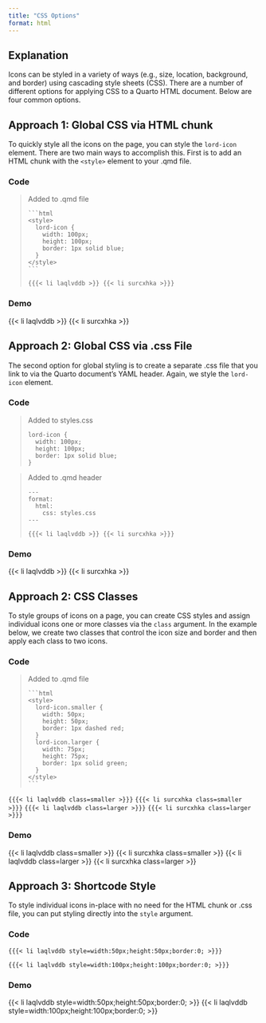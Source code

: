 ---
title: "CSS Options"
format: html
---

## Explanation

Icons can be styled in a variety of ways (e.g., size, location, background, and border) using cascading style sheets (CSS). There are a number of different options for applying CSS to a Quarto HTML document. Below are four common options.


## Approach 1: Global CSS via HTML chunk

To quickly style all the icons on the page, you can style the `lord-icon` element. There are two main ways to accomplish this. First is to add an HTML chunk with the `<style>` element to your .qmd file.

### Code

```{=html}
<blockquote><p>Added to .qmd file</p>
```

````
```{html}
<style>
  lord-icon {
    width: 100px;
    height: 100px;
    border: 1px solid blue;
  }
</style>
```
````

`{{{< li laqlvddb >}} {{< li surcxhka >}}}`

```{=html}
</blockquote>
```

### Demo

```{=html}
<style>
  lord-icon {
    width: 100px;
    height: 100px;
    border: 1px solid blue;
  }
</style>
```

{{< li laqlvddb >}} {{< li surcxhka >}}


## Approach 2: Global CSS via .css File

The second option for global styling is to create a separate .css file that you link to via the Quarto document's YAML header. Again, we style the `lord-icon` element.

### Code

```{=html}
<blockquote><p>Added to styles.css</p>
```
```
lord-icon {
  width: 100px;
  height: 100px;
  border: 1px solid blue;
}
```
```{=html}
</blockquote>
```

```{=html}
<blockquote><p>Added to .qmd header</p>
```
````
---
format: 
  html:
    css: styles.css
---
````

`{{{< li laqlvddb >}} {{< li surcxhka >}}}`

```{=html}
</blockquote>
```


### Demo

{{< li laqlvddb >}} {{< li surcxhka >}}


## Approach 2: CSS Classes

To style groups of icons on a page, you can create CSS styles and assign individual icons one or more classes via the `class` argument. In the example below, we create two classes that control the icon size and border and then apply each class to two icons.

### Code

```{=html}
<blockquote><p>Added to .qmd file</p>
```

````
```{html}
<style>
  lord-icon.smaller {
    width: 50px;
    height: 50px;
    border: 1px dashed red;
  }
  lord-icon.larger {
    width: 75px;
    height: 75px;
    border: 1px solid green;
  }
</style>
```
````

```{=html}
</blockquote>
```

`{{{< li laqlvddb class=smaller >}}}` 
`{{{< li surcxhka class=smaller >}}}` 
`{{{< li laqlvddb class=larger >}}}` 
`{{{< li surcxhka class=larger >}}}`


### Demo

```{=html}
<style>
  lord-icon.smaller {
    width: 50px;
    height: 50px;
    border: 1px dashed red;
  }
  lord-icon.larger {
    width: 75px;
    height: 75px;
    border: 1px solid green;
  }
</style>
```

{{< li laqlvddb class=smaller >}} {{< li surcxhka class=smaller >}} {{< li laqlvddb class=larger >}} {{< li surcxhka class=larger >}}

## Approach 3: Shortcode Style

To style individual icons in-place with no need for the HTML chunk or .css file, you can put styling directly into the `style` argument.

### Code

`{{{< li laqlvddb style=width:50px;height:50px;border:0; >}}}` 

`{{{< li laqlvddb style=width:100px;height:100px;border:0; >}}}` 

### Demo

{{< li laqlvddb style=width:50px;height:50px;border:0; >}} {{< li laqlvddb style=width:100px;height:100px;border:0; >}}